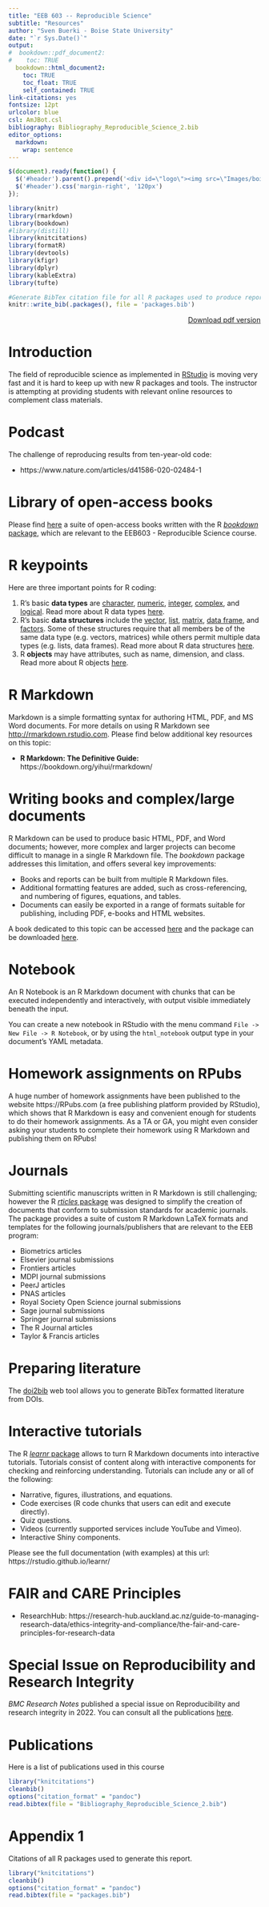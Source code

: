 ```yaml
---
title: "EEB 603 -- Reproducible Science"
subtitle: "Resources"
author: "Sven Buerki - Boise State University"
date: "`r Sys.Date()`"
output:
#  bookdown::pdf_document2:
#    toc: TRUE
  bookdown::html_document2: 
    toc: TRUE
    toc_float: TRUE
    self_contained: TRUE
link-citations: yes
fontsize: 12pt
urlcolor: blue
csl: AmJBot.csl
bibliography: Bibliography_Reproducible_Science_2.bib
editor_options: 
  markdown: 
    wrap: sentence
---
```


```js
$(document).ready(function() {
  $('#header').parent().prepend('<div id=\"logo\"><img src=\"Images/boisestate-primarylogo-2color-rgb.png\" style=\"position:absolute; top:0; right:0; padding:10px; height:120px\"></div>');
  $('#header').css('margin-right', '120px')
});
```

```r
library(knitr)
library(rmarkdown)
library(bookdown)
#library(distill)
library(knitcitations)
library(formatR)
library(devtools)
library(kfigr)
library(dplyr)
library(kableExtra)
library(tufte)

#Generate BibTex citation file for all R packages used to produce report
knitr::write_bib(.packages(), file = 'packages.bib')
```

<div style="text-align: right"> [Download pdf version](Resources.pdf) </div>

# Introduction

The field of reproducible science as implemented in [RStudio](https://rstudio.com/) is moving very fast and it is hard to keep up with new R packages and tools. The instructor is attempting at providing students with relevant online resources to complement class materials.   

# Podcast

The challenge of reproducing results from ten-year-old code:

  - https://www.nature.com/articles/d41586-020-02484-1

# Library of open-access books

Please find [here](https://bookdown.org) a suite of open-access books written with the R [*bookdown* package](https://github.com/rstudio/bookdown), which are relevant to the EEB603 - Reproducible Science course.

# R keypoints 

Here are three important points for R coding:

1. R’s basic **data types** are [character]{.underline}, [numeric]{.underline}, [integer]{.underline}, [complex]{.underline}, and [logical]{.underline}. Read more about R data types [here](https://www.w3schools.com/r/r_data_types.asp).
2. R’s basic **data structures** include the [vector]{.underline}, [list]{.underline}, [matrix]{.underline}, [data frame]{.underline}, and [factors]{.underline}. Some of these structures require that all members be of the same data type (e.g. vectors, matrices) while others permit multiple data types (e.g. lists, data frames). Read more about R data structures [here](https://www.geeksforgeeks.org/data-structures-in-r-programming/).
3. R **objects** may have attributes, such as name, dimension, and class. Read more about R objects [here](https://rstudio-education.github.io/hopr/r-objects.html).

# R Markdown

Markdown is a simple formatting syntax for authoring HTML, PDF, and MS Word documents. For more details on using R Markdown see <http://rmarkdown.rstudio.com>. Please find below additional key resources on this topic:

- **R Markdown: The Definitive Guide:** https://bookdown.org/yihui/rmarkdown/

# Writing books and complex/large documents

R Markdown can be used to produce basic HTML, PDF, and Word documents; however, more complex and larger projects can become difficult to manage in a single R Markdown file. The *bookdown* package addresses this limitation, and offers several key improvements:

- Books and reports can be built from multiple R Markdown files.
- Additional formatting features are added, such as cross-referencing, and numbering of figures, equations, and tables.
- Documents can easily be exported in a range of formats suitable for publishing, including PDF, e-books and HTML websites.

A book dedicated to this topic can be accessed [here](https://bookdown.org/yihui/bookdown/) and the package can be downloaded [here](https://CRAN.R-project.org/package=bookdown).

# Notebook

An R Notebook is an R Markdown document with chunks that can be executed independently and interactively, with output visible immediately beneath the input.

You can create a new notebook in RStudio with the menu command `File -> New File -> R Notebook`, or by using the `html_notebook` output type in your document’s YAML metadata.

# Homework assignments on RPubs

A huge number of homework assignments have been published to the website https://RPubs.com (a free publishing platform provided by RStudio), which shows that R Markdown is easy and convenient enough for students to do their homework assignments. As a TA or GA, you might even consider asking your students to complete their homework using R Markdown and publishing them on RPubs!

# Journals

Submitting scientific manuscripts written in R Markdown is still challenging; however the R [*rticles* package](https://cran.r-project.org/web/packages/rticles/index.html) was designed to simplify the creation of documents that conform to submission standards for academic journals. The package provides a suite of custom R Markdown LaTeX formats and templates for the following journals/publishers that are relevant to the EEB program:

- Biometrics articles
- Elsevier journal submissions
- Frontiers articles
- MDPI journal submissions
- PeerJ articles
- PNAS articles
- Royal Society Open Science journal submissions
- Sage journal submissions
- Springer journal submissions
- The R Journal articles
- Taylor & Francis articles

# Preparing literature

The [doi2bib](https://www.doi2bib.org/) web tool allows you to generate BibTex formatted literature from DOIs.  

# Interactive tutorials

The R [*learnr* package](https://cran.r-project.org/web/packages/learnr/index.html) allows to turn R Markdown documents into interactive tutorials. Tutorials consist of content along with interactive components for checking and reinforcing understanding. Tutorials can include any or all of the following:

- Narrative, figures, illustrations, and equations.
- Code exercises (R code chunks that users can edit and execute directly).
- Quiz questions.
- Videos (currently supported services include YouTube and Vimeo).
- Interactive Shiny components.

Please see the full documentation (with examples) at this url: https://rstudio.github.io/learnr/

# FAIR and CARE Principles

- ResearchHub: https://research-hub.auckland.ac.nz/guide-to-managing-research-data/ethics-integrity-and-compliance/the-fair-and-care-principles-for-research-data

# Special Issue on Reproducibility and Research Integrity

*BMC Research Notes* published a special issue on Reproducibility and research integrity in 2022. You can consult all the publications [here](https://www.biomedcentral.com/collections/reproducibility).

# Publications

Here is a list of publications used in this course

```r
library("knitcitations")
cleanbib()
options("citation_format" = "pandoc")
read.bibtex(file = "Bibliography_Reproducible_Science_2.bib")
``` 

<div id="refs"></div>

# Appendix 1 {.appendix}

Citations of all R packages used to generate this report. 

```r
library("knitcitations")
cleanbib()
options("citation_format" = "pandoc")
read.bibtex(file = "packages.bib")
``` 
